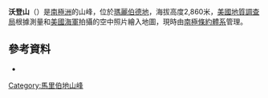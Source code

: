 {{coord|86|0|S|146|37|W|display=title}}

'''沃登山'''（{{lang-en|Mount Warden}}）是[[南極洲|南極洲]]的山峰，位於[[瑪麗伯德地|瑪麗伯德地]]，海拔高度2,860米，[[美國地質調查局|美國地質調查局]]根據測量和[[美國海軍|美國海軍]]拍攝的空中照片繪入地圖，現時由[[南極條約體系|南極條約體系]]管理。

==參考資料==
*{{usgs-gazetteer}}

{{DEFAULTSORT:Mount Warden}}
[[Category:馬里伯地山峰|Category:馬里伯地山峰]]


{{MarieByrdLand-geo-stub}}